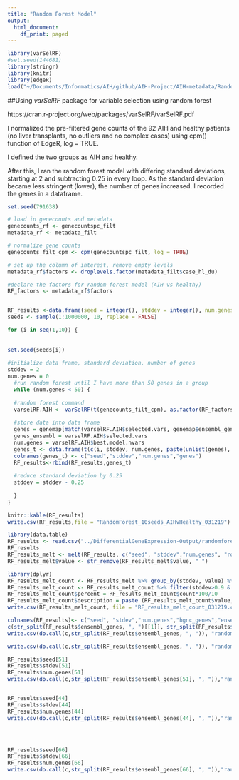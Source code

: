 ```yaml
---
title: "Random Forest Model"
output:
  html_document:
    df_print: paged
---
```


```r
library(varSelRF)
#set.seed(144681)
library(stringr)
library(knitr)
library(edgeR)
load("~/Documents/Informatics/AIH/github/AIH-Project/AIH-metadata/RandomForestData.RData")
```

##Using *varSelRF* package for variable selection using random forest

https://cran.r-project.org/web/packages/varSelRF/varSelRF.pdf

I normalized the pre-filtered gene counts of the 92 AIH and healthy patients (no liver transplants, no outliers and no complex cases) using cpm() function of EdgeR, log = TRUE.

I defined the two groups as AIH and healthy. 

After this, I ran the random forest model with differing standard deviations, starting at 2 and subtracting 0.25 in every loop. As the standard deviation became less stringent (lower), the number of genes increased. I recorded the genes in a dataframe.

```r
set.seed(791638)

# load in genecounts and metadata
genecounts_rf <- genecountspc_filt
metadata_rf <- metadata_filt

# normalize gene counts
genecounts_filt_cpm <- cpm(genecountspc_filt, log = TRUE)

# set up the column of interest, remove empty levels
metadata_rf$factors <- droplevels.factor(metadata_filt$case_hl_du)

#declare the factors for random forest model (AIH vs healthy)
RF_factors <- metadata_rf$factors


RF_results <-data.frame(seed = integer(), stddev = integer(), num.genes = integer(), genes = character(), genes_ensembl = character())
seeds <- sample(1:1000000, 10, replace = FALSE)

for (i in seq(1,10)) {
  
  
set.seed(seeds[i])
  
#initialize data frame, standard deviation, number of genes
stddev = 2
num.genes = 0  
  #run random forest until I have more than 50 genes in a group
  while (num.genes < 50) {
  
  #random forest command
  varselRF.AIH <- varSelRF(t(genecounts_filt_cpm), as.factor(RF_factors), c.sd = stddev, mtryFactor = 1, ntree = 5000, ntreeIterat = 2000, vars.drop.num = NULL, vars.drop.frac = 0.2, whole.range = FALSE, recompute.var.imp = FALSE, verbose = TRUE, returnFirstForest = TRUE, fitted.rf = NULL, keep.forest = TRUE)
  
  #store data into data frame
  genes = genemap[match(varselRF.AIH$selected.vars, genemap$ensembl_gene_id),]$hgnc
  genes_ensembl = varselRF.AIH$selected.vars
  num.genes = varselRF.AIH$best.model.nvars
  genes_t <- data.frame(t(c(i, stddev, num.genes, paste(unlist(genes), collapse=', '),paste(unlist(genes_ensembl), collapse=', '))))
  colnames(genes_t) <- c("seed","stddev","num.genes","genes")
  RF_results<-rbind(RF_results,genes_t)
  
  #reduce standard deviation by 0.25
  stddev = stddev - 0.25
  
  }
}


```

```r
knitr::kable(RF_results)
write.csv(RF_results,file = "RandomForest_10seeds_AIHvHealthy_031219")
```
```r
library(data.table)
RF_results <- read.csv("../DifferentialGeneExpression-Output/randomforest/random_forest_031219.csv")
RF_results
RF_results_melt <- melt(RF_results, c("seed", "stddev","num.genes", "row.number"))
RF_results_melt$value <- str_remove(RF_results_melt$value, " ")

library(dplyr)
RF_results_melt_count <- RF_results_melt %>% group_by(stddev, value) %>% summarise (count = n())
RF_results_melt_count <- RF_results_melt_count %>% filter(stddev>0.9 & count <11)
RF_results_melt_count$percent = RF_results_melt_count$count*100/10
RF_results_melt_count$description = paste (RF_results_melt_count$value, " (",RF_results_melt_count$percent,"%)")
write.csv(RF_results_melt_count, file = "RF_results_melt_count_031219.csv")


```


```r
colnames(RF_results)<- c("seed", "stdev","num.genes","hgnc_genes","ensembl_genes")
c(str_split(RF_results$ensembl_genes, ", ")[[1]], str_split(RF_results$ensembl_genes, ", ")[[2]])
write.csv(do.call(c,str_split(RF_results$ensembl_genes, ", ")), "randomforest_allgenes_031119.csv")

write.csv(do.call(c,str_split(RF_results$ensembl_genes, ", ")), "randomforest_allgenes_031119.csv")

RF_results$seed[51]
RF_results$stdev[51]
RF_results$num.genes[51]
write.csv(do.call(c,str_split(RF_results$ensembl_genes[51], ", ")),"randomforest_4389genes_seed7_stdev0.5.csv")


RF_results$seed[44]
RF_results$stdev[44]
RF_results$num.genes[44]
write.csv(do.call(c,str_split(RF_results$ensembl_genes[44], ", ")),"randomforest_2247genes_seed6_stdev0.5.csv")




RF_results$seed[66]
RF_results$stdev[66]
RF_results$num.genes[66]
write.csv(do.call(c,str_split(RF_results$ensembl_genes[66], ", ")),"randomforest_471genes_seed9_stdev0.5.csv")
```


